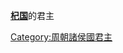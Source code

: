 {{Catnav|頁面分類|历史|各國歷史|中国历史|中国君主|周朝君主}}
{{Catnav|頁面分類|人物|各國人物|中国人|中国君主|周朝君主}}

'''[[杞国|杞国]]'''的君主

[[Category:周朝諸侯國君主|Category:周朝諸侯國君主]]